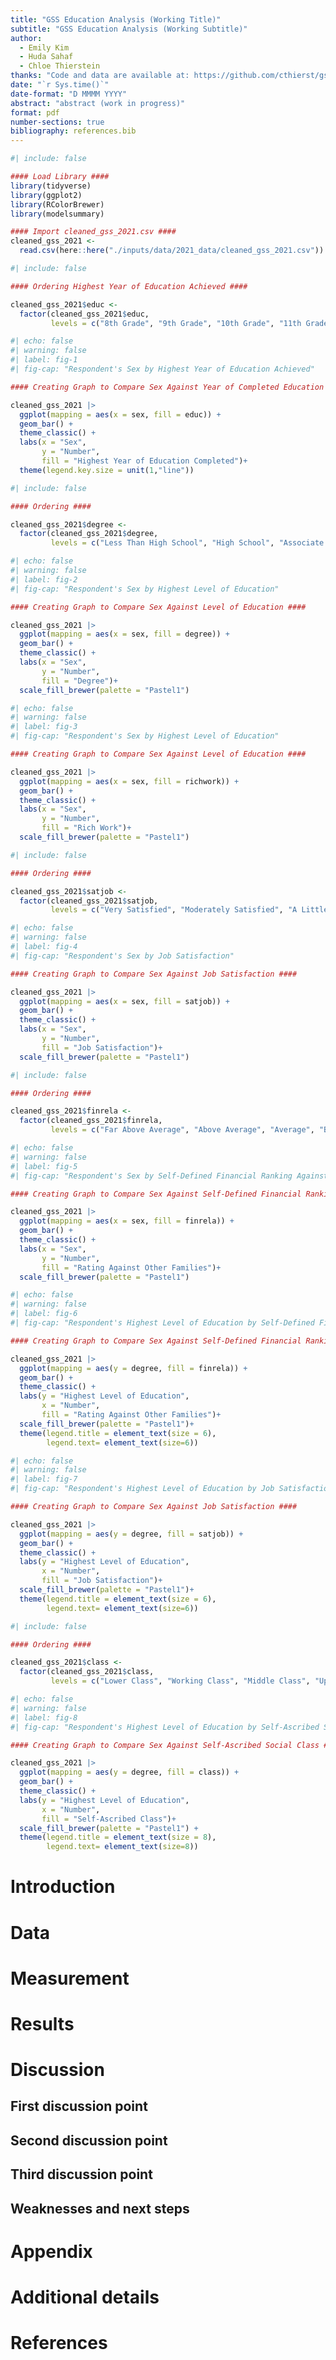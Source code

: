 ```yaml
---
title: "GSS Education Analysis (Working Title)"
subtitle: "GSS Education Analysis (Working Subtitle)"
author: 
  - Emily Kim
  - Huda Sahaf
  - Chloe Thierstein
thanks: "Code and data are available at: https://github.com/cthierst/gss_education_analysis.git"
date: "`r Sys.time()`"
date-format: "D MMMM YYYY"
abstract: "abstract (work in progress)"
format: pdf
number-sections: true
bibliography: references.bib
---
```




```r
#| include: false

#### Load Library ####
library(tidyverse)
library(ggplot2)
library(RColorBrewer)
library(modelsummary)

#### Import cleaned_gss_2021.csv ####
cleaned_gss_2021 <-
  read.csv(here::here("./inputs/data/2021_data/cleaned_gss_2021.csv"))

```

```r
#| include: false

#### Ordering Highest Year of Education Achieved ####

cleaned_gss_2021$educ <- 
  factor(cleaned_gss_2021$educ, 
         levels = c("8th Grade", "9th Grade", "10th Grade", "11th Grade", "12th Grade", "1 Year of College", "2 Years of College", "3 Years of College", "4 Years of College", "5 Years of College", "6 Years of College", "7 Years of College", "8 Years of College"))

```


```r
#| echo: false
#| warning: false
#| label: fig-1
#| fig-cap: "Respondent's Sex by Highest Year of Education Achieved"

#### Creating Graph to Compare Sex Against Year of Completed Education ####

cleaned_gss_2021 |>
  ggplot(mapping = aes(x = sex, fill = educ)) +
  geom_bar() + 
  theme_classic() +
  labs(x = "Sex",
       y = "Number",
       fill = "Highest Year of Education Completed")+
  theme(legend.key.size = unit(1,"line"))

```

```r
#| include: false

#### Ordering ####

cleaned_gss_2021$degree <- 
  factor(cleaned_gss_2021$degree, 
         levels = c("Less Than High School", "High School", "Associate / Junior College", "Bachelors Degree", "Graduate Degree"))

```


```r
#| echo: false
#| warning: false
#| label: fig-2
#| fig-cap: "Respondent's Sex by Highest Level of Education"

#### Creating Graph to Compare Sex Against Level of Education ####

cleaned_gss_2021 |>
  ggplot(mapping = aes(x = sex, fill = degree)) +
  geom_bar() + 
  theme_classic() +
  labs(x = "Sex",
       y = "Number",
       fill = "Degree")+
  scale_fill_brewer(palette = "Pastel1")

```



```r
#| echo: false
#| warning: false
#| label: fig-3
#| fig-cap: "Respondent's Sex by Highest Level of Education"

#### Creating Graph to Compare Sex Against Level of Education ####

cleaned_gss_2021 |>
  ggplot(mapping = aes(x = sex, fill = richwork)) +
  geom_bar() + 
  theme_classic() +
  labs(x = "Sex",
       y = "Number",
       fill = "Rich Work")+
  scale_fill_brewer(palette = "Pastel1")
```

```r
#| include: false

#### Ordering ####

cleaned_gss_2021$satjob <- 
  factor(cleaned_gss_2021$satjob, 
         levels = c("Very Satisfied", "Moderately Satisfied", "A Little Dissatisfied", "Very Dissatisfied"))
```


```r
#| echo: false
#| warning: false
#| label: fig-4
#| fig-cap: "Respondent's Sex by Job Satisfaction"

#### Creating Graph to Compare Sex Against Job Satisfaction ####

cleaned_gss_2021 |>
  ggplot(mapping = aes(x = sex, fill = satjob)) +
  geom_bar() + 
  theme_classic() +
  labs(x = "Sex",
       y = "Number",
       fill = "Job Satisfaction")+
  scale_fill_brewer(palette = "Pastel1")
```


```r
#| include: false

#### Ordering ####

cleaned_gss_2021$finrela <- 
  factor(cleaned_gss_2021$finrela, 
         levels = c("Far Above Average", "Above Average", "Average", "Below Average", "Far Below Average"))
```


```r
#| echo: false
#| warning: false
#| label: fig-5
#| fig-cap: "Respondent's Sex by Self-Defined Financial Ranking Against Other US Families"

#### Creating Graph to Compare Sex Against Self-Defined Financial Ranking Against Other US Families ####

cleaned_gss_2021 |>
  ggplot(mapping = aes(x = sex, fill = finrela)) +
  geom_bar() + 
  theme_classic() +
  labs(x = "Sex",
       y = "Number",
       fill = "Rating Against Other Families")+
  scale_fill_brewer(palette = "Pastel1")
```

```r
#| echo: false
#| warning: false
#| label: fig-6
#| fig-cap: "Respondent's Highest Level of Education by Self-Defined Financial Ranking Against Other US Families"

#### Creating Graph to Compare Sex Against Self-Defined Financial Ranking Against Other US Families ####

cleaned_gss_2021 |>
  ggplot(mapping = aes(y = degree, fill = finrela)) +
  geom_bar() + 
  theme_classic() +
  labs(y = "Highest Level of Education",
       x = "Number",
       fill = "Rating Against Other Families")+
  scale_fill_brewer(palette = "Pastel1")+
  theme(legend.title = element_text(size = 6),
        legend.text= element_text(size=6))
```

```r
#| echo: false
#| warning: false
#| label: fig-7
#| fig-cap: "Respondent's Highest Level of Education by Job Satisfaction"

#### Creating Graph to Compare Sex Against Job Satisfaction ####

cleaned_gss_2021 |>
  ggplot(mapping = aes(y = degree, fill = satjob)) +
  geom_bar() + 
  theme_classic() +
  labs(y = "Highest Level of Education",
       x = "Number",
       fill = "Job Satisfaction")+
  scale_fill_brewer(palette = "Pastel1")+
  theme(legend.title = element_text(size = 6),
        legend.text= element_text(size=6))
```

```r
#| include: false

#### Ordering ####

cleaned_gss_2021$class <- 
  factor(cleaned_gss_2021$class, 
         levels = c("Lower Class", "Working Class", "Middle Class", "Upper Class"))
```




```r
#| echo: false
#| warning: false
#| label: fig-8
#| fig-cap: "Respondent's Highest Level of Education by Self-Ascribed Social Class"

#### Creating Graph to Compare Sex Against Self-Ascribed Social Class ####

cleaned_gss_2021 |>
  ggplot(mapping = aes(y = degree, fill = class)) +
  geom_bar() + 
  theme_classic() +
  labs(y = "Highest Level of Education",
       x = "Number",
       fill = "Self-Ascribed Class")+
  scale_fill_brewer(palette = "Pastel1") +
  theme(legend.title = element_text(size = 8),
        legend.text= element_text(size=8))
```


# Introduction

# Data {#sec-data}

# Measurement

# Results

# Discussion

## First discussion point {#sec-first-point}

## Second discussion point

## Third discussion point

## Weaknesses and next steps

\newpage

\appendix

# Appendix {.unnumbered}

# Additional details

\newpage

# References


